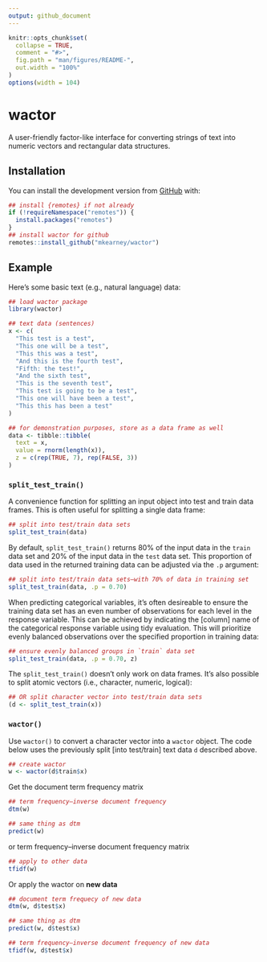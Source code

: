 ```yaml
---
output: github_document
---
```


<!-- README.md is generated from README.Rmd. Please edit that file -->

```r
knitr::opts_chunk$set(
  collapse = TRUE,
  comment = "#>",
  fig.path = "man/figures/README-",
  out.width = "100%"
)
options(width = 104)
```
# wactor

<!-- badges: start -->
<!-- badges: end -->

A user-friendly factor-like interface for converting strings of text into numeric vectors and rectangular data structures.

## Installation

<!-- You can install the released version of wactor from [CRAN](https://CRAN.R-project.org) with:

``` r
install.packages("wactor")
```
-->

You can install the development version from [GitHub](https://github.com/mkearney/wactor) with:

``` r
## install {remotes} if not already
if (!requireNamespace("remotes")) {
  install.packages("remotes")
}
## install wactor for github
remotes::install_github("mkearney/wactor")
```
## Example

Here's some basic text (e.g., natural language) data:

```r
## load wactor package
library(wactor)

## text data (sentences)
x <- c(
  "This test is a test",
  "This one will be a test",
  "This this was a test",
  "And this is the fourth test",
  "Fifth: the test!",
  "And the sixth test",
  "This is the seventh test",
  "This test is going to be a test",
  "This one will have been a test",
  "This this has been a test"
)

## for demonstration purposes, store as a data frame as well
data <- tibble::tibble(
  text = x,
  value = rnorm(length(x)),
  z = c(rep(TRUE, 7), rep(FALSE, 3))
)
```


### `split_test_train()`

A convenience function for splitting an input object into test and train data 
frames. This is often useful for splitting a single data frame:

```r
## split into test/train data sets
split_test_train(data)
```

By default, `split_test_train()` returns 80% of the input data in the `train`
data set and 20% of the input data in the `test` data set. This proportion of
data used in the returned training data can be adjusted via the `.p` argument:

```r
## split into test/train data sets–with 70% of data in training set
split_test_train(data, .p = 0.70)
```

When predicting categorical variables, it's often desireable to ensure the 
training data set has an even number of observations for each level in the 
response variable. This can be achieved by indicating the [column] name of the 
categorical response variable using tidy evaluation. This will prioritize evenly
balanced observations over the specified proportion in training data:

```r
## ensure evenly balanced groups in `train` data set
split_test_train(data, .p = 0.70, z)
```

The `split_test_train()` doesn't only work on data frames. It's also possible to 
split atomic vectors (i.e., character, numeric, logical):

```r
## OR split character vector into test/train data sets
(d <- split_test_train(x))
```


### `wactor()`

Use `wactor()` to convert a character vector into a `wactor` object. The code
below uses the previously split [into test/train] text data `d` described above.

```r
## create wactor
w <- wactor(d$train$x)
```

Get the document term frequency matrix

```r
## term frequency–inverse document frequency
dtm(w)

## same thing as dtm
predict(w)
```

or term frequency–inverse document frequency matrix

```r
## apply to other data
tfidf(w)
```

Or apply the wactor on **new data**

```r
## document term frequecy of new data
dtm(w, d$test$x)

## same thing as dtm
predict(w, d$test$x)

## term frequency–inverse document frequency of new data
tfidf(w, d$test$x)
```

